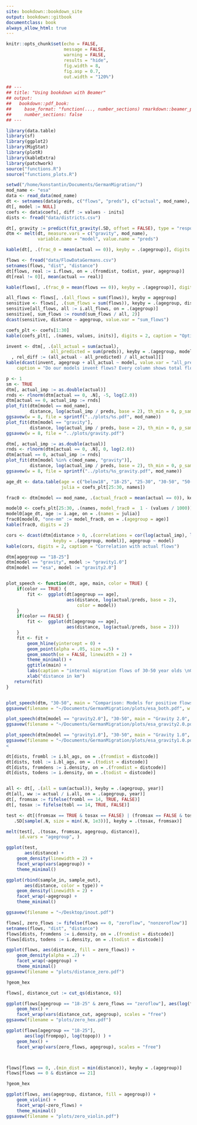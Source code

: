 ```yaml
--- 
site: bookdown::bookdown_site
output: bookdown::gitbook
documentclass: book
always_allow_html: true
---
```


```r

knitr::opts_chunk$set(echo = FALSE,
                      message = FALSE,
                      warning = FALSE,
                      results = "hide",
                      fig.width = 8,
                      fig.asp = 0.7,
                      out.width = "120%")

## ---
## title: "Using bookdown with Beamer"
## output:
##   bookdown::pdf_book:
##     base_format: "function(..., number_sections) rmarkdown::beamer_presentation(...)"
##     number_sections: false
## ---

```

```r

library(data.table)
library(sf)
library(ggplot2)
library(MigStat)
library(plotR)
library(kableExtra)
library(patchwork)
source("functions.R")
source("functions_plots.R")

```

```r

setwd("/home/konstantin/Documents/GermanMigration/")
mod_name <- "esa"
data <- read_data(mod_name)
dt <- setnames(data$preds, c("flows", "preds"), c("actual", mod_name), skip_absent = TRUE)
dt[, model := NULL]
coefs <- data$coefs[, diff := values - inits]
dists <- fread("data/districts.csv")

dt[, gravity := predict(fit_gravity(.SD, offset = FALSE), type = "response"), keyby = .(agegroup)]
dtm <- melt(dt, measure.vars = c("gravity", mod_name),
            variable.name = "model", value.name = "preds")

kable(dt[, .(frac_0 = mean(actual == 0)), keyby = .(agegroup)], digits = 2)

```

```r

flows <- fread("data/FlowDataGermans.csv")
setnames(flows, "dist", "distance")
dt[flows, real := i.flows, on = .(fromdist, todist, year, agegroup)]
dt[real != 0][, mean(actual == real)]

kable(flows[, .(frac_0 = mean(flows == 0)), keyby = .(agegroup)], digits = 2)

all_flows <- flows[, .(all_flows = sum(flows)), keyby = agegroup]
sensitive <- flows[, .(sum_flows = sum(flows)), keyby = .(agegroup, distance > 300)]
sensitive[all_flows, all := i.all_flows, on = .(agegroup)]
sensitive[, sum_flows := round(sum_flows / all, 2)]
dcast(sensitive, distance ~ agegroup, value.var = "sum_flows")

```

```r

coefs_plt <- coefs[1:30]
kable(coefs_plt[, .(names, values, inits)], digits = 2, caption = "Optis and inits")

```

```r

invent <- dtm[, .(all_actual = sum(actual),
                 all_predicted = sum(preds)), keyby = .(agegroup, model)][
  , rel_diff := (all_actual - all_predicted) / all_actual][]
kable(dcast(invent, agegroup + all_actual ~ model, value.var = "all_predicted"),
    caption = "Do our models invent flows? Every column shows total flows: Observed and from two models")

```


```r


p <- 1
sm <- TRUE
dtm[, actual_imp := as.double(actual)]
rnds <- rlnorm(dtm[actual == 0, .N], -5, log(2.0))
dtm[actual == 0, actual_imp := rnds]
plot_fit(dtm[model == mod_name],
         distance, log(actual_imp / preds, base = 2), th_min = 0, p_sample = p, smooth = sm)
ggsavew(w = 8, file = sprintf("../plots/%s.pdf", mod_name))
plot_fit(dtm[model == "gravity"],
         distance, log(actual_imp / preds, base = 2), th_min = 0, p_sample = p, smooth = sm)
ggsavew(w = 8, file = "../plots/gravity.pdf")

dtm[, actual_imp := as.double(actual)]
rnds <- rlnorm(dtm[actual == 0, .N], 0, log(2.0))
dtm[actual == 0, actual_imp := rnds]
plot_fit(dtm[model %in% c(mod_name, "gravity")],
         distance, log(actual_imp / preds, base = 2), th_min = 0, p_sample = p, smooth = TRUE)
ggsavew(w = 8, file = sprintf("../plots/%s_gravity.pdf", mod_name))

```

```r

age_dt <- data.table(age = c("below18", "18-25", "25-30", "30-50", "50-65", "above65"),
                     julia = coefs_plt[25:30, names])

frac0 <- dtm[model == mod_name, .(actual_frac0 = mean(actual == 0)), keyby = .(agegroup)]

model0 <- coefs_plt[25:30, .(names, model_frac0 =  1 - (values / 1000))]
model0[age_dt, age := i.age, on = .(names = julia)]
frac0[model0, "one-mm" := model_frac0, on = .(agegroup = age)]
kable(frac0, digits = 2)


```

```r

cors <- dcast(dtm[distance > 0, .(correlations = cor(log(actual_imp), log(preds))),
                  keyby = .(agegroup, model)], agegroup ~ model)
kable(cors, digits = 2, caption = "Correlation with actual flows")

```

```r

dtm[agegroup == "18-25"]
dtm[model == "gravity", model := "gravity1.0"]
dtm[model == "esa", model := "gravity2.0"]


plot_speech <- function(dt, age, main, color = TRUE) {    
    if(color == TRUE) {
        fit <-  ggplot(dt[agegroup == age],
                       aes(distance, log(actual/preds, base = 2),
                           color = model))
    }
    if(color == FALSE) {
        fit <-  ggplot(dt[agegroup == age],
                       aes(distance, log(actual/preds, base = 2)))
    }
    fit <- fit +
        geom_hline(yintercept = 0) +
        geom_point(alpha = .05, size =.5) +
        geom_smooth(se = FALSE, linewidth = 2) +
        theme_minimal() +
        ggtitle(main) +
        labs(caption = "internal migration flows of 30-50 year olds \nGermany, 2017, n = 50k") +
        xlab("distance in km")
   return(fit)
}


plot_speech(dtm, "30-50", main = "Comparison: Models for positive flows")
ggsavew(filename = "~/Documents/GermanMigration/plots/esa_both.pdf", w = 6)

plot_speech(dtm[model == "gravity2.0"], "30-50", main = "Gravity 2.0", color = FALSE)
ggsavew(filename = "~/Documents/GermanMigration/plots/esa_gravity2.0.pdf", w = 6)

plot_speech(dtm[model == "gravity1.0"], "30-50", main = "Gravity 1.0", color = FALSE)
ggsavew(filename = "~/Documents/GermanMigration/plots/esa_gravity1.0.pdf", w = 6)
<

```

```r


dt[dists, frombl := i.bl_ags, on = .(fromdist = distcode)]
dt[dists, tobl := i.bl_ags, on = .(todist = distcode)]
dt[dists, fromdens := i.density, on = .(fromdist = distcode)]
dt[dists, todens := i.density, on = .(todist = distcode)]


all <- dt[, .(all = sum(actual)), keyby = .(agegroup, year)]
dt[all, ww := actual / i.all, on = .(agegroup, year)]
dt[, fromsax := fifelse(frombl == 14, TRUE, FALSE)]
dt[, tosax := fifelse(tobl == 14, TRUE, FALSE)]

test <- dt[(fromsax == TRUE & tosax == FALSE) | (fromsax == FALSE & tosax == TRUE),
   .SD[sample(.N, size = min(.N, 1e3))], keyby = .(tosax, fromsax)]

melt(test[, .(tosax, fromsax, agegroup, distance)],
     id.vars = "agegroup", )

ggplot(test,
       aes(distance) +
    geom_density(linewidth = 2) +
    facet_wrap(vars(agegroup)) +
    theme_minimal()

ggplot(rbind(sample_in, sample_out),
       aes(distance, color = type)) +
    geom_density(linewidth = 2) +
    facet_wrap(~agegroup) +
    theme_minimal()

ggsavew(filename = "~/Desktop/inout.pdf")

```

```r

flows[, zero_flows := fifelse(flows == 0, "zeroflow", "nonzeroflow")]
setnames(flows, "dist", "distance")
flows[dists, fromdens := i.density, on = .(fromdist = distcode)]
flows[dists, todens := i.density, on = .(todist = distcode)]

ggplot(flows, aes(distance, fill = zero_flows)) +
    geom_density(alpha = .2) +
    facet_wrap(~agegroup) +
    theme_minimal()
ggsavew(filename = "plots/distance_zero.pdf")

?geom_hex

flows[, distance_cut := cut_qs(distance, 6)]

ggplot(flows[agegroup == "18-25" & zero_flows == "zeroflow"], aes(log(fromdens), log(todens)) ) +
    geom_hex() +
    facet_wrap(vars(distance_cut, agegroup), scales = "free")
ggsavew(filename = "plots/zero_hex.pdf")

ggplot(flows[agegroup == "18-25"],
       aes(log(frompop), log(topop)) ) +
    geom_hex() +
    facet_wrap(vars(zero_flows, agegroup), scales = "free")



flows[flows == 0, .(min_dist = min(distance)), keyby = .(agegroup)]
flows[flows == 0 & distance == 21]

?geom_hex

ggplot(flows, aes(agegroup, distance, fill = agegroup)) +
    geom_violin() +
    facet_wrap(~zero_flows) +
    theme_minimal()
ggsavew(filename = "plots/zero_violin.pdf")

```
